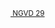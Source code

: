 <includeonly><small>[[1929年海平面数据|&nbsp;NGVD&nbsp;29]]</small></includeonly><noinclude>
{{Documentation}}
</noinclude>